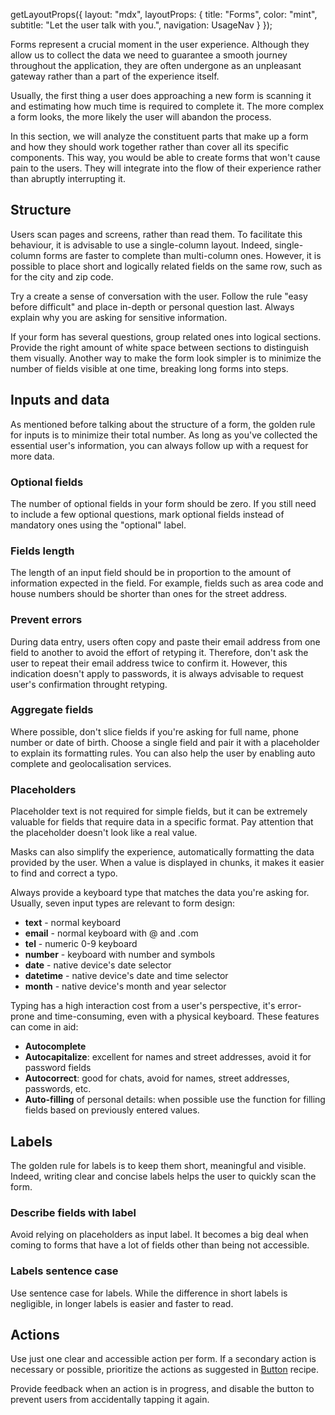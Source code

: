 
  getLayoutProps({
    layout: "mdx",
    layoutProps: {
      title: "Forms",
      color: "mint",
      subtitle: "Let the user talk with you.",
      navigation: UsageNav
    }
  });

Forms represent a crucial moment in the user experience. Although they allow us to collect the data we need to guarantee a smooth journey throughout the application, they are often undergone as an unpleasant gateway rather than a part of the experience itself.

Usually, the first thing a user does approaching a new form is scanning it and estimating how much time is required to complete it. The more complex a form looks, the more likely the user will abandon the process.

In this section, we will analyze the constituent parts that make up a form and how they should work together rather than cover all its specific components. This way, you would be able to create forms that won't cause pain to the users. They will integrate into the flow of their experience rather than abruptly interrupting it.

## Structure

Users scan pages and screens, rather than read them. To facilitate this behaviour, it is advisable to use a single-column layout. Indeed, single-column forms are faster to complete than multi-column ones. However, it is possible to place short and logically related fields on the same row, such as for the city and zip code.

<Stack direction="row" columnGap={24}>
  <HintCard isBad image="https://figmage.com/images/DMrGylWjZWWOUyCo5KCBP.png" />
  <HintCard image="https://figmage.com/images/k510UbWvrNzva_O_glXVX.png" />
</Stack>

Try a create a sense of conversation with the user. Follow the rule "easy before difficult" and place in-depth or personal question last. Always explain why you are asking for sensitive information.

<Stack direction="row" columnGap={24}>
  <HintCard isBad image="https://figmage.com/images/EewDlNGDH8opZ3ZPyqrt7.png" />
  <HintCard image="https://figmage.com/images/uJnNMjuKi7T6_t6pTLR4n.png" />
</Stack>

If your form has several questions, group related ones into logical sections. Provide the right amount of white space between sections to distinguish them visually. Another way to make the form look simpler is to minimize the number of fields visible at one time, breaking long forms into steps.

## Inputs and data

As mentioned before talking about the structure of a form, the golden rule for inputs is to minimize their total number. As long as you've collected the essential user's information, you can always follow up with a request for more data.

### Optional fields

The number of optional fields in your form should be zero. If you still need to include a few optional questions, mark optional fields instead of mandatory ones using the "optional" label.

<Stack direction="row" columnGap={24}>
  <HintCard isBad image="https://figmage.com/images/JQE-kqlp3_fwsAH_CN1_D.png" />
  <HintCard image="https://figmage.com/images/uNRgSLB-5-1li-cAMTmEM.png" />
</Stack>

### Fields length

The length of an input field should be in proportion to the amount of information expected in the field. For example, fields such as area code and house numbers should be shorter than ones for the street address.

<Stack direction="row" columnGap={24}>
  <HintCard isBad image="https://figmage.com/images/LV2M3fQ0CD_kIpWwC4SCO.png" />
  <HintCard image="https://figmage.com/images/wyPbVquGiwzPo5OEtXxkM.png" />
</Stack>

### Prevent errors

During data entry, users often copy and paste their email address from one field to another to avoid the effort of retyping it. Therefore, don't ask the user to repeat their email address twice to confirm it. However, this indication doesn't apply to passwords, it is always advisable to request user's confirmation throught retyping.

<Stack direction="row" columnGap={24}>
  <HintCard isBad image="https://figmage.com/images/LV2M3fQ0CD_kIpWwC4SCO.png" />
  <HintCard image="https://figmage.com/images/wyPbVquGiwzPo5OEtXxkM.png" />
</Stack>

### Aggregate fields

Where possible, don't slice fields if you're asking for full name, phone number or date of birth. Choose a single field and pair it with a placeholder to explain its formatting rules. You can also help the user by enabling auto complete and geolocalisation services.

<Stack direction="row" columnGap={24}>
  <HintCard isBad image="https://figmage.com/images/xlyZjgUm0o9eJzLfuavT1.png" />
  <HintCard image="https://figmage.com/images/h7Hr9uxXVI-dcXJMm0P1W.png" />
</Stack>

### Placeholders

Placeholder text is not required for simple fields, but it can be extremely valuable for fields that require data in a specific format. Pay attention that the placeholder doesn't look like a real value.

<Stack direction="row" columnGap={24}>
  <HintCard isBad image="https://figmage.com/images/63zcxkEiChCVJNJTk21Xl.png" />
  <HintCard image="https://figmage.com/images/jh3dNZCTmU4tR10WLHXnm.png" />
</Stack>

Masks can also simplify the experience, automatically formatting the data provided by the user. When a value is displayed in chunks, it makes it easier to find and correct a typo.

Always provide a keyboard type that matches the data you're asking for. Usually, seven input types are relevant to form design:

- **text** - normal keyboard
- **email** - normal keyboard with @ and .com
- **tel** - numeric 0-9 keyboard
- **number** - keyboard with number and symbols
- **date** - native device's date selector
- **datetime** - native device's date and time selector
- **month** - native device's month and year selector

Typing has a high interaction cost from a user's perspective, it's error-prone and time-consuming, even with a physical keyboard. These features can come in aid:

- **Autocomplete**
- **Autocapitalize**: excellent for names and street addresses, avoid it for password fields
- **Autocorrect**: good for chats, avoid for names, street addresses, passwords, etc.
- **Auto-filling** of personal details: when possible use the function for filling fields based on previously entered values.

## Labels

The golden rule for labels is to keep them short, meaningful and visible. Indeed, writing clear and concise labels helps the user to quickly scan the form.

### Describe fields with label

Avoid relying on placeholders as input label. It becomes a big deal when coming to forms that have a lot of fields other than being not accessible.

<Stack direction="row" columnGap={24}>
  <HintCard isBad image="https://figmage.com/images/XE6Wj8CDOXuRuvlZva55V.png" />
  <HintCard image="https://figmage.com/images/j2IpB_HGiHe66kl2wQKvG.png" />
</Stack>

### Labels sentence case

Use sentence case for labels. While the difference in short labels is negligible, in longer labels is easier and faster to read.

<Stack direction="row" columnGap={24}>
  <HintCard isBad image="https://figmage.com/images/sUHJtCw1LN4YKZcaF6IaA.png" />
  <HintCard image="https://figmage.com/images/UrfIA1msMT5pm-VVL1ImR.png" />
</Stack>

## Actions

Use just one clear and accessible action per form. If a secondary action is necessary or possible, prioritize the actions as suggested in [Button](/design/recipes/buttons/#identifying-buttons) recipe.

<Stack direction="row" columnGap={24}>
  <HintCard isBad image="https://figmage.com/images/_28Fd15kc4vWjWxTtcSjK.png" />
  <HintCard image="https://figmage.com/images/Y45vGypyrNU2XxhMktegN.png" />
</Stack>

Provide feedback when an action is in progress, and disable the button to prevent users from accidentally tapping it again.

<Stack direction="row" columnGap={24}>
  <HintCard isBad image="https://figmage.com/images/_gDehdNGahbM7yB5F6LjL.png" />
  <HintCard image="https://figmage.com/images/k4pHJNKQKqHnOS5yRRepV.png" />
</Stack>
